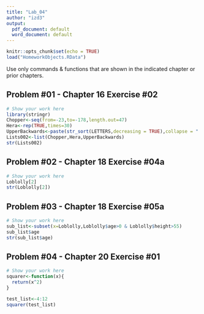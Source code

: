```yaml
---
title: "Lab_04"
author: "izd3"
output:
  pdf_document: default
  word_document: default
---
```




```r
knitr::opts_chunk$set(echo = TRUE)
load("HomeworkObjects.RData")
```

Use only commands \& functions that are shown in the indicated chapter or prior chapters.

\newpage

## Problem #01 - Chapter 16 Exercise #02  

```r
# Show your work here
library(stringr)
Chopper<-seq(from=-23,to=-178,length.out=47)
Hera<-rep(TRUE,times=30)
UpperBackwards<-paste(str_sort(LETTERS,decreasing = TRUE),collapse = " ")
Lists002<-list(Chopper,Hera,UpperBackwards)
str(Lists002)

```

\newpage

## Problem #02 - Chapter 18 Exercise #04a 

```r
# Show your work here
Loblolly[2]
str(Loblolly[2])

```

\newpage

## Problem #03 - Chapter 18 Exercise #05a 

```r
# Show your work here
sub_list<-subset(x=Loblolly,Loblolly$age>0 & Loblolly$height>55)
sub_list$age
str(sub_list$age)
```


\newpage

## Problem #04 - Chapter 20 Exercise #01 

```r
# Show your work here
squarer<-function(x){
  return(x^2)
}

test_list<-4:12
squarer(test_list)

```